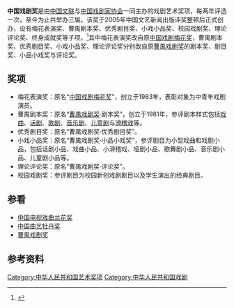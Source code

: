 '''中国戏剧奖'''是由[[中国文联|中国文联]]与[[中国戏剧家协会|中国戏剧家协会]]一同主办的戏剧艺术奖项，每两年评选一次，至今为止共举办三届。该奖于2005年中国文艺新闻出版评奖整顿后正式创办，设有梅花表演奖、曹禺剧本奖、优秀剧目奖、小戏小品奖、校园戏剧奖、理论评论奖、终身成就奖等子项。<ref>{{cite web|url=http://www.chinatheatre.org/ZGXJ/ShowArticle.asp?ArticleID=330|title=中国戏剧节介绍|publisher=中国戏剧家协会|accessdate=2011-02-07|archive-date=2012-06-06|archive-url=https://web.archive.org/web/20120606020135/http://www.chinatheatre.org/ZGXJ/ShowArticle.asp?ArticleID=330|dead-url=no}}</ref>其中梅花表演奖改自原[[中国戏剧梅花奖|中国戏剧梅花奖]]，曹禺剧本奖、优秀剧目奖、小戏小品奖、理论评论奖分别改自原[[曹禺戏剧奖|曹禺戏剧奖]]的剧本奖、剧目奖、小品小戏奖与评论奖。

== 奖项 ==
* 梅花表演奖：原名“[[中国戏剧梅花奖|中国戏剧梅花奖]]”，创立于1983年，表彰对象为中青年戏剧演员。
* 曹禺剧本奖：原名“[[曹禺戏剧奖|曹禺戏剧奖]]·剧本奖”，创立于1981年，参评剧本样式包括[[戏曲|戏曲]]、[[话剧|话剧]]、[[歌剧|歌剧]]、[[音乐剧|音乐剧]]、[[儿童剧|儿童剧]]与[[滑稽戏|滑稽戏]]等。
* 优秀剧目奖：原名“曹禺戏剧奖·优秀剧目奖”。
* 小戏小品奖：原名“曹禺戏剧奖·小品小戏奖”，参评剧目为小型戏曲和戏剧小品，包括话剧小品、戏曲小品、小滑稽戏、哑剧小品、歌舞剧小品、音乐剧小品、儿童剧小品等。
* 理论评论奖：原名“曹禺戏剧奖·评论奖”。
* 校园戏剧奖：参评剧目为校园新创戏剧剧目以及学生演出的经典剧目。

==参看==
*[[中国电视戏曲兰花奖|中国电视戏曲兰花奖]]
*[[中国曲艺牡丹奖|中国曲艺牡丹奖]]
*[[曹禺戏剧奖|曹禺戏剧奖]]

== 参考资料 ==
{{reflist}}

{{中国文艺奖项}}

[[Category:中华人民共和国艺术奖项|Category:中华人民共和国艺术奖项]]
[[Category:中华人民共和国戏剧|Category:中华人民共和国戏剧]]